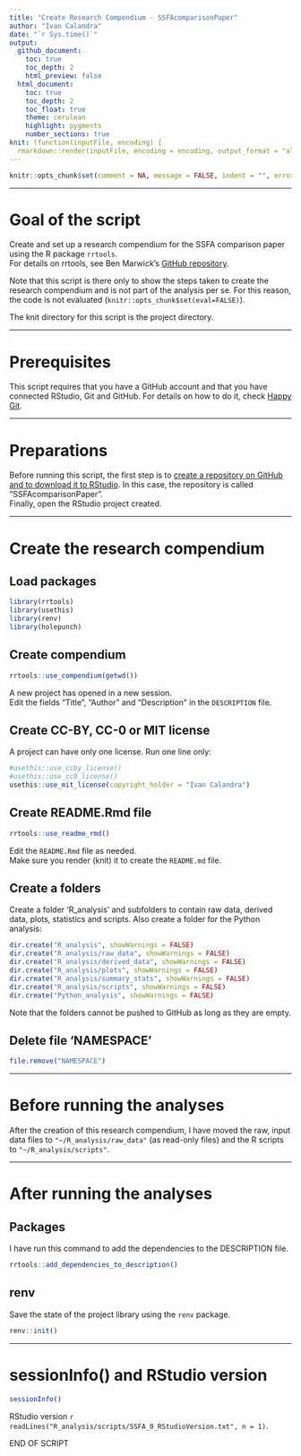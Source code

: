 ```yaml
---
title: "Create Research Compendium - SSFAcomparisonPaper"
author: "Ivan Calandra"
date: "`r Sys.time()`"
output:
  github_document: 
    toc: true
    toc_depth: 2
    html_preview: false
  html_document:
    toc: true
    toc_depth: 2
    toc_float: true
    theme: cerulean
    highlight: pygments
    number_sections: true
knit: (function(inputFile, encoding) {
  rmarkdown::render(inputFile, encoding = encoding, output_format = "all", knit_root_dir = rprojroot::find_rstudio_root_file()) })
---
```


```r
knitr::opts_chunk$set(comment = NA, message = FALSE, indent = "", error = TRUE, eval = FALSE)
```


---


# Goal of the script
Create and set up a research compendium for the SSFA comparison paper using the R package `rrtools`.  
For details on rrtools, see Ben Marwick's [GitHub repository](https://github.com/benmarwick/rrtools).  

Note that this script is there only to show the steps taken to create the research compendium and is not part of the analysis per se. For this reason, the code is not evaluated (`knitr::opts_chunk$set(eval=FALSE)`).

The knit directory for this script is the project directory.


---


# Prerequisites
This script requires that you have a GitHub account and that you have connected RStudio, Git and GitHub. For details on how to do it, check [Happy Git](https://happygitwithr.com/).


---


# Preparations
Before running this script, the first step is to [create a repository on GitHub and to download it to RStudio](https://happygitwithr.com/new-github-first.html). In this case, the repository is called "SSFAcomparisonPaper".  
Finally, open the RStudio project created.


---


# Create the research compendium
## Load packages
```r
library(rrtools)
library(usethis)
library(renv)
library(holepunch)
```

## Create compendium
```r
rrtools::use_compendium(getwd())
```
A new project has opened in a new session.  
Edit the fields "Title", "Author" and "Description" in the `DESCRIPTION` file. 

## Create CC-BY, CC-0 or MIT license
A project can have only one license. Run one line only:  
```r
#usethis::use_ccby_license()
#usethis::use_cc0_license()
usethis::use_mit_license(copyright_holder = "Ivan Calandra")
```

## Create README.Rmd file
```r
rrtools::use_readme_rmd()
```
Edit the `README.Rmd` file as needed.  
Make sure you render (knit) it to create the `README.md` file.

## Create a folders 
Create a folder 'R_analysis' and subfolders to contain raw data, derived data, plots, statistics and scripts. Also create a folder for the Python analysis:
```r
dir.create("R_analysis", showWarnings = FALSE)
dir.create("R_analysis/raw_data", showWarnings = FALSE)
dir.create("R_analysis/derived_data", showWarnings = FALSE)
dir.create("R_analysis/plots", showWarnings = FALSE)
dir.create("R_analysis/summary_stats", showWarnings = FALSE)
dir.create("R_analysis/scripts", showWarnings = FALSE)
dir.create("Python_analysis", showWarnings = FALSE)
```
Note that the folders cannot be pushed to GitHub as long as they are empty.

## Delete file 'NAMESPACE'
```r
file.remove("NAMESPACE")
```


---


# Before running the analyses
After the creation of this research compendium, I have moved the raw, input data files to `"~/R_analysis/raw_data"` (as read-only files) and the R scripts to `"~/R_analysis/scripts"`.


---


# After running the analyses
## Packages
I have run this command to add the dependencies to the DESCRIPTION file.
```r
rrtools::add_dependencies_to_description()
```


## renv
Save the state of the project library using the `renv` package.  
```r
renv::init()
```


---

# sessionInfo() and RStudio version
```r
sessionInfo()
```

RStudio version `r readLines("R_analysis/scripts/SSFA_0_RStudioVersion.txt", n = 1)`.


END OF SCRIPT
